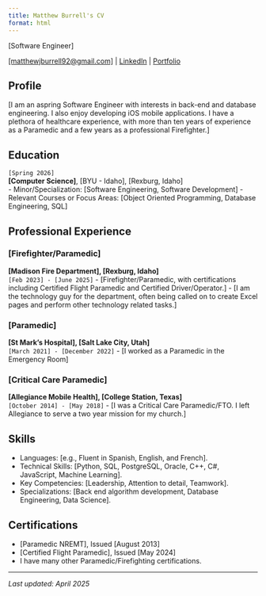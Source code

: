 ```yaml
---
title: Matthew Burrell's CV
format: html
---
```



[Software Engineer]  

<div id="webaddress">
<a href="mailto:[matthewjburrell92@gmail.com]">[matthewjburrell92@gmail.com]</a> |
<a href="[https://www.linkedin.com/in/matthew-burrell-245735255/]">LinkedIn</a> |
<a href="[https://github.com/MatthewBurrell-92/MatthewBurrell-92.github.io]">Portfolio</a>
</div>

## Profile

[I am an aspring Software Engineer with interests in back-end and database engineering. I also enjoy developing iOS mobile applications. I have a plethora of healthcare experience, with more than ten years of experience as a Paramedic and a few years as a professional Firefighter.]

## Education

`[Spring 2026]`  
__[Computer Science]__, [BYU - Idaho], [Rexburg, Idaho]  
- Minor/Specialization: [Software Engineering, Software Development]
- Relevant Courses or Focus Areas: [Object Oriented Programming, Database Engineering, SQL]

## Professional Experience

### [Firefighter/Paramedic]
__[Madison Fire Department], [Rexburg, Idaho]__  
`[Feb 2023] - [June 2025]`
- [Firefighter/Paramedic, with certifications including Certified Flight Paramedic and Certified Driver/Operator.]
- [I am the technology guy for the department, often being called on to create Excel pages and perform other technology related tasks.]

### [Paramedic]
__[St Mark's Hospital], [Salt Lake City, Utah]__  
`[March 2021] - [December 2022]`
- [I worked as a Paramedic in the Emergency Room]

### [Critical Care Paramedic]
__[Allegiance Mobile Health], [College Station, Texas]__  
`[October 2014] - [May 2018]`
- [I was a Critical Care Paramedic/FTO. I left Allegiance to serve a two year mission for my church.]

<!-- ## Volunteer Experience

### [Role Title]
__[Organization Name], [Location]__  
`[Start Date] - [End Date]`
- [Brief description of your volunteer activities or contributions.]

### [Role Title]
__[Organization Name], [Location]__  
`[Start Date] - [End Date]`
- [Brief description of your volunteer activities or contributions.] -->

## Skills

- Languages: [e.g., Fluent in Spanish, English, and French].
- Technical Skills: [Python, SQL, PostgreSQL, Oracle, C++, C#, JavaScript, Machine Learning].
- Key Competencies: [Leadership, Attention to detail, Teamwork].
- Specializations: [Back end algorithm development, Database Engineering, Data Science].

## Certifications

- [Paramedic NREMT], Issued [August 2013]
- [Certified Flight Paramedic], Issued [May 2024]
- I have many other Paramedic/Firefighting certifications. 

---

_Last updated: April 2025_